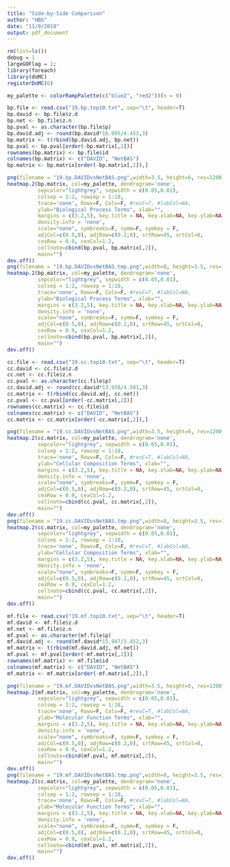 ```yaml
---
title: "Side-by-Side Comparison"
author: "HBG"
date: "11/9/2018"
output: pdf_document
---
```


```r
rm(list=ls())
debug = 1
largeGOFlag = 1;
library(foreach)
library(doMC)
registerDoMC(6)

my_palette <- colorRampPalette(c("blue2", "red2"))(n = 9)

bp.file <- read.csv("19.bp.top10.txt", sep="\t", header=T)
bp.david <- bp.file$z.d
bp.net <- bp.file$z.n
bp.pval <- as.character(bp.file$p)
bp.david.adj <- round(bp.david*16.995/4.453,3)
bp.matrix <- t(rbind(bp.david.adj, bp.net))
bp.pval <- bp.pval[order(-bp.matrix[,2])]
rownames(bp.matrix) <- bp.file$id
colnames(bp.matrix) <- c("DAVID", "NetBAS")
bp.matrix <- bp.matrix[order(-bp.matrix[,2]),]

png(filename = "19.bp.DAVIDvsNetBAS.png",width=3.5, height=6, res=1200, unit="in")
heatmap.2(bp.matrix, col=my_palette, dendrogram='none', 
          sepcolor="lightgrey", sepwidth = c(0.05,0.01), 
          colsep = 1:2, rowsep = 1:18,
          trace='none', Rowv=F, Colv=F, #revC=T, #labCol=NA,
          ylab="Biological Process Terms", xlab="",
          margins = c(3.2,5), key.title = NA, key.xlab=NA, key.ylab=NA,
          density.info = 'none',
          scale="none", symbreaks=F, symm=F, symkey = F,
          adjCol=c(0.5,0), adjRow=c(0.2,0), srtRow=45, srtCol=0,
          cexRow = 0.9, cexCol=1.2,
          cellnote=cbind(bp.pval, bp.matrix[,2]),
          main="")
dev.off()
png(filename = "19.bp.DAVIDvsNetBAS.tmp.png",width=8, height=3.5, res=1200, unit="in")
heatmap.2(bp.matrix, col=my_palette, dendrogram='none', 
          sepcolor="lightgrey", sepwidth = c(0.05,0.01), 
          colsep = 1:2, rowsep = 1:18,
          trace='none', Rowv=F, Colv=F, #revC=T, #labCol=NA,
          ylab="Biological Process Terms", xlab="",
          margins = c(3.2,5), key.title = NA, key.xlab=NA, key.ylab=NA,
          density.info = 'none',
          scale="none", symbreaks=F, symm=F, symkey = F,
          adjCol=c(0.5,0), adjRow=c(0.2,0), srtRow=45, srtCol=0,
          cexRow = 0.9, cexCol=1.2,
          cellnote=cbind(bp.pval, bp.matrix[,2]),
          main="")
dev.off()

cc.file <- read.csv("19.cc.top10.txt", sep="\t", header=T)
cc.david <- cc.file$z.d
cc.net <- cc.file$z.n
cc.pval <- as.character(cc.file$p)
cc.david.adj <- round(cc.david*13.938/4.501,3)
cc.matrix <- t(rbind(cc.david.adj, cc.net))
cc.pval <- cc.pval[order(-cc.matrix[,2])]
rownames(cc.matrix) <- cc.file$id
colnames(cc.matrix) <- c("DAVID", "NetBAS")
cc.matrix <- cc.matrix[order(-cc.matrix[,2]),]

png(filename = "19.cc.DAVIDvsNetBAS.png",width=3.5, height=6, res=1200, unit="in")
heatmap.2(cc.matrix, col=my_palette, dendrogram='none', 
          sepcolor="lightgrey", sepwidth = c(0.05,0.01), 
          colsep = 1:2, rowsep = 1:18,
          trace='none', Rowv=F, Colv=F, #revC=T, #labCol=NA,
          ylab="Cellular Composition Terms", xlab="",
          margins = c(3.2,5), key.title = NA, key.xlab=NA, key.ylab=NA,
          density.info = 'none',
          scale="none", symbreaks=F, symm=F, symkey = F,
          adjCol=c(0.5,0), adjRow=c(0.2,0), srtRow=45, srtCol=0,
          cexRow = 0.9, cexCol=1.2,
          cellnote=cbind(cc.pval, cc.matrix[,2]),
          main="")
dev.off()
png(filename = "19.cc.DAVIDvsNetBAS.tmp.png",width=8, height=3.5, res=1200, unit="in")
heatmap.2(cc.matrix, col=my_palette, dendrogram='none', 
          sepcolor="lightgrey", sepwidth = c(0.05,0.01), 
          colsep = 1:2, rowsep = 1:18,
          trace='none', Rowv=F, Colv=F, #revC=T, #labCol=NA,
          ylab="Cellular Composition Terms", xlab="",
          margins = c(3.2,5), key.title = NA, key.xlab=NA, key.ylab=NA,
          density.info = 'none',
          scale="none", symbreaks=F, symm=F, symkey = F,
          adjCol=c(0.5,0), adjRow=c(0.2,0), srtRow=45, srtCol=0,
          cexRow = 0.9, cexCol=1.2,
          cellnote=cbind(cc.pval, cc.matrix[,2]),
          main="")
dev.off()

mf.file <- read.csv("19.mf.top10.txt", sep="\t", header=T)
mf.david <- mf.file$z.d
mf.net <- mf.file$z.n
mf.pval <- as.character(mf.file$p)
mf.david.adj <- round(mf.david*15.947/3.452,3)
mf.matrix <- t(rbind(mf.david.adj, mf.net))
mf.pval <- mf.pval[order(-mf.matrix[,2])]
rownames(mf.matrix) <- mf.file$id
colnames(mf.matrix) <- c("DAVID", "NetBAS")
mf.matrix <- mf.matrix[order(-mf.matrix[,2]),]

png(filename = "19.mf.DAVIDvsNetBAS.png",width=3.5, height=6, res=1200, unit="in")
heatmap.2(mf.matrix, col=my_palette, dendrogram='none', 
          sepcolor="lightgrey", sepwidth = c(0.05,0.01), 
          colsep = 1:2, rowsep = 1:18,
          trace='none', Rowv=F, Colv=F, #revC=T, #labCol=NA,
          ylab="Molecular Function Terms", xlab="",
          margins = c(3.2,5), key.title = NA, key.xlab=NA, key.ylab=NA,
          density.info = 'none',
          scale="none", symbreaks=F, symm=F, symkey = F,
          adjCol=c(0.5,0), adjRow=c(0.2,0), srtRow=45, srtCol=0,
          cexRow = 0.9, cexCol=1.2,
          cellnote=cbind(mf.pval, mf.matrix[,2]),
          main="")
dev.off()
png(filename = "19.mf.DAVIDvsNetBAS.tmp.png",width=8, height=3.5, res=1200, unit="in")
heatmap.2(cc.matrix, col=my_palette, dendrogram='none', 
          sepcolor="lightgrey", sepwidth = c(0.05,0.01), 
          colsep = 1:2, rowsep = 1:18,
          trace='none', Rowv=F, Colv=F, #revC=T, #labCol=NA,
          ylab="Molecular Function Terms", xlab="",
          margins = c(3.2,5), key.title = NA, key.xlab=NA, key.ylab=NA,
          density.info = 'none',
          scale="none", symbreaks=F, symm=F, symkey = F,
          adjCol=c(0.5,0), adjRow=c(0.2,0), srtRow=45, srtCol=0,
          cexRow = 0.9, cexCol=1.2,
          cellnote=cbind(mf.pval, mf.matrix[,2]),
          main="")
dev.off()
```